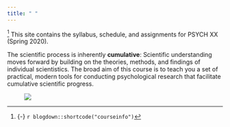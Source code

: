 ```yaml
---
title: " "
---
```

^[{-} `r blogdown::shortcode("courseinfo")`] This site contains</span> the syllabus, schedule, and assignments for PSYCH XX (Spring 2020).

The scientific process is inherently __cumulative__: Scientific understanding moves forward by building on the theories, methods, and findings of individual scientistics. The broad aim of this course is to teach you a set of practical, modern tools for conducting psychological research that facilitate  cumulative scientific progress. 

<figure>
[![](/images/human_pyramid.jpg)](/images/human_pyramid.jpg)
</figure>

